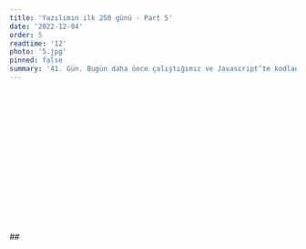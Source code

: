 ```yaml
---
title: 'Yazılımın ilk 250 günü - Part 5'
date: '2022-12-04'
order: 5
readtime: '12'
photo: '5.jpg'
pinned: false
summary: '41. Gün. Bugün daha önce çalıştığımız ve Javascript’te kodladığımız bir programın PHP haline dönüşümünü inceledik, yaptık. Açıkçası PHP’ye dönüştürmek zor değildi. Aslında hiçbir şey zor değil(en azından gördüklerimiz kadarıyla). Sadece hâlâ yeni olduğumuz için ve ilk defa gördüğümüz terimlerden dolayı zorlandığımızı düşünüyorum. Bugünün en güzel noktası daha önce yaptığımız bir çalışmaya katkı yapmamızdı. Sil baştan bir yapı kurmamız beklenseydi daha zor olurdu evet. Bundan sonra zorlaşacağını düşünüyorum tabii ki, çünkü bu sadece alıştırma gibiydi. Terimlere, PHP’de yazmaya aşinalık olsun diye gibiydi sanki. Ne, ne işe yarıyormuş çalışması gibi. Server tarafı olduktan sonra (ne kadar optimize şaibeli olsa da), HTML-CSS-Javascript ile birleştirmeye çalıştım. Javascript kısmından önce form işlemlerinin nasıl yapıldığı konusunda biraz tıkandım. Sonrasında sizin de yardımınızla o problemi çözdüm.  Server tarafında işlem yapınca hiç bir problemle karşılaşmasam da, client’tan veri geldiğinde işlerken bazı sorunlar oluyor. Onu kendime “future development” olarak koydum (future derken, yarın olursa da şaşırmam).'
---
```



## <Trans i18nKey="blogDetail:part5.1"/>
<Trans i18nKey="blogDetail:part5.2"/>
<br/><br/>
<Trans i18nKey="blogDetail:part5.3"/>
<br/><br/>
<Trans i18nKey="blogDetail:part5.4"/>
<br/><br/>
<Trans i18nKey="blogDetail:part5.5"/>
<br/><br/>
<Trans i18nKey="blogDetail:part5.6"/>
<br/><br/>
<Trans i18nKey="blogDetail:part5.7"/>

## <Trans i18nKey="blogDetail:part5.8"/>
<Trans i18nKey="blogDetail:part5.9"/>
<br/><br/>
<Trans i18nKey="blogDetail:part5.10"/>
## <Trans i18nKey="blogDetail:part5.11"/>
<Trans i18nKey="blogDetail:part5.12"/>
<br/><br/>
<Trans i18nKey="blogDetail:part5.13"/>
<br/><br/>
<Trans i18nKey="blogDetail:part5.14"/>
<br/><br/>
<Trans i18nKey="blogDetail:part5.15"/>

## <Trans i18nKey="blogDetail:part5.16"/>
<Trans i18nKey="blogDetail:part5.17"/>
<br/><br/>
<Trans i18nKey="blogDetail:part5.18"/>
<br/><br/>
<Trans i18nKey="blogDetail:part5.19"/>
<br/><br/>
<Trans i18nKey="blogDetail:part5.20"/>
<br/><br/>
<Trans i18nKey="blogDetail:part5.21"/>
<br/><br/>
<Trans i18nKey="blogDetail:part5.22"/>

## <Trans i18nKey="blogDetail:part5.23"/>
<Trans i18nKey="blogDetail:part5.24"/>

## <Trans i18nKey="blogDetail:part5.25"/>
<Trans i18nKey="blogDetail:part5.26"/>
<br/><br/>
<Trans i18nKey="blogDetail:part5.27"/>
<br/><br/>
<Trans i18nKey="blogDetail:part5.28"/>
<br/><br/>
<Trans i18nKey="blogDetail:part5.29"/>

## <Trans i18nKey="blogDetail:part5.30"/>
<Trans i18nKey="blogDetail:part5.31"/>
<br/><br/>
<Trans i18nKey="blogDetail:part5.32"/>
<br/><br/>
<Trans i18nKey="blogDetail:part5.33"/>


## <Trans i18nKey="blogDetail:part5.34"/>
<Trans i18nKey="blogDetail:part5.35"/>
<br/><br/>
<Trans i18nKey="blogDetail:part5.36"/>
<br/><br/>
<Trans i18nKey="blogDetail:part5.37"/>
<br/><br/>
<Trans i18nKey="blogDetail:part5.38"/>

## <Trans i18nKey="blogDetail:part5.39"/>
<Trans i18nKey="blogDetail:part5.40"/>
<br/><br/>
<Trans i18nKey="blogDetail:part5.41"/>

